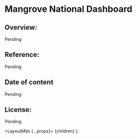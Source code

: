 
# Mangrove National Dashboard

## Overview:

Pending

## Reference:

Pending

## Date of content

Pending

## License:

Pending
  

  <LayoutMdx {...props}>
    {children}
  </LayoutMdx>
);
